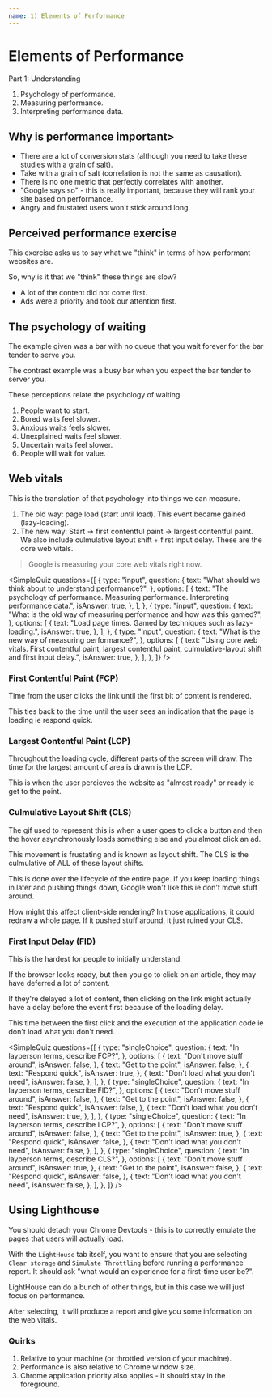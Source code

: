 ```yaml
---
name: 1) Elements of Performance
---
```



# Elements of Performance

Part 1: Understanding

1. Psychology of performance.
2. Measuring performance.
3. Interpreting performance data.

## Why is performance important>

- There are a lot of conversion stats (although you need to take these studies with a grain of salt).
- Take with a grain of salt (correlation is not the same as causation).
- There is no one metric that perfectly correlates with another.
- "Google says so" - this is really important, because they will rank your site based on performance.
- Angry and frustated users won't stick around long.

## Perceived performance exercise

This exercise asks us to say what we "think" in terms of how performant websites are.

So, why is it that we "think" these things are slow?

- A lot of the content did not come first.
- Ads were a priority and took our attention first.

## The psychology of waiting

The example given was a bar with no queue that you wait forever for the bar tender to serve you.

The contrast example was a busy bar when you expect the bar tender to server you.

These perceptions relate the psychology of waiting.

1. People want to start.
2. Bored waits feel slower.
3. Anxious waits feels slower.
4. Unexplained waits feel slower.
5. Uncertain waits feel slower.
6. People will wait for value.

## Web vitals

This is the translation of that psychology into things we can measure.

1. The old way: page load (start until load). This event became gained (lazy-loading).
2. The new way: Start -> first contentful paint -> largest contentful paint. We also include culmulative layout shift + first input delay. These are the core web vitals.

> Google is measuring your core web vitals right now.

<SimpleQuiz
  questions={[
    {
      type: "input",
      question: {
        text: "What should we think about to understand performance?",
      },
      options: [
        {
          text:
            "The psychology of performance. Measuring performance. Interpreting performance data.",
          isAnswer: true,
        },
      ],
    },
    {
      type: "input",
      question: {
        text:
          "What is the old way of measuring performance and how was this gamed?",
      },
      options: [
        {
          text: "Load page times. Gamed by techniques such as lazy-loading.",
          isAnswer: true,
        },
      ],
    },
    {
      type: "input",
      question: {
        text: "What is the new way of measuring performance?",
      },
      options: [
        {
          text:
            "Using core web vitals. First contentful paint, largest contentful paint, culmulative-layout shift and first input delay.",
          isAnswer: true,
        },
      ],
    },
  ]}
/>

### First Contentful Paint (FCP)

Time from the user clicks the link until the first bit of content is rendered.

This ties back to the time until the user sees an indication that the page is loading ie respond quick.

### Largest Contentful Paint (LCP)

Throughout the loading cycle, different parts of the screen will draw. The time for the largest amount of area is drawn is the LCP.

This is when the user percieves the website as "almost ready" or ready ie get to the point.

### Culmulative Layout Shift (CLS)

The gif used to represent this is when a user goes to click a button and then the hover asynchronously loads something else and you almost click an ad.

This movement is frustating and is known as layout shift. The CLS is the culmulative of ALL of these layout shifts.

This is done over the lifecycle of the entire page. If you keep loading things in later and pushing things down, Google won't like this ie don't move stuff around.

How might this affect client-side rendering? In those applications, it could redraw a whole page. If it pushed stuff around, it just ruined your CLS.

### First Input Delay (FID)

This is the hardest for people to initially understand.

If the browser looks ready, but then you go to click on an article, they may have deferred a lot of content.

If they're delayed a lot of content, then clicking on the link might actually have a delay before the event first because of the loading delay.

This time between the first click and the execution of the application code ie don't load what you don't need.

<SimpleQuiz
  questions={[
    {
      type: "singleChoice",
      question: {
        text: "In layperson terms, describe FCP?",
      },
      options: [
        {
          text: "Don't move stuff around",
          isAnswer: false,
        },
        {
          text: "Get to the point",
          isAnswer: false,
        },
        {
          text: "Respond quick",
          isAnswer: true,
        },
        {
          text: "Don't load what you don't need",
          isAnswer: false,
        },
      ],
    },
    {
      type: "singleChoice",
      question: {
        text: "In layperson terms, describe FID?",
      },
      options: [
        {
          text: "Don't move stuff around",
          isAnswer: false,
        },
        {
          text: "Get to the point",
          isAnswer: false,
        },
        {
          text: "Respond quick",
          isAnswer: false,
        },
        {
          text: "Don't load what you don't need",
          isAnswer: true,
        },
      ],
    },
    {
      type: "singleChoice",
      question: {
        text: "In layperson terms, describe LCP?",
      },
      options: [
        {
          text: "Don't move stuff around",
          isAnswer: false,
        },
        {
          text: "Get to the point",
          isAnswer: true,
        },
        {
          text: "Respond quick",
          isAnswer: false,
        },
        {
          text: "Don't load what you don't need",
          isAnswer: false,
        },
      ],
    },
    {
      type: "singleChoice",
      question: {
        text: "In layperson terms, describe CLS?",
      },
      options: [
        {
          text: "Don't move stuff around",
          isAnswer: true,
        },
        {
          text: "Get to the point",
          isAnswer: false,
        },
        {
          text: "Respond quick",
          isAnswer: false,
        },
        {
          text: "Don't load what you don't need",
          isAnswer: false,
        },
      ],
    },
  ]}
/>

## Using Lighthouse

You should detach your Chrome Devtools - this is to correctly emulate the pages that users will actually load.

With the `LightHouse` tab itself, you want to ensure that you are selecting `Clear storage` and `Simulate Throttling` before running a performance report. It should ask "what would an experience for a first-time user be?".

LightHouse can do a bunch of other things, but in this case we will just focus on performance.

After selecting, it will produce a report and give you some information on the web vitals.

### Quirks

1. Relative to your machine (or throttled version of your machine).
2. Performance is also relative to Chrome window size.
3. Chrome application priority also applies - it should stay in the foreground.
